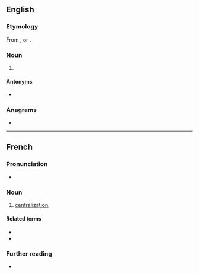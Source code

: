 ==English==

===Etymology===
From {{etyl|fr|en}} {{m|fr|centralisation}}, or {{suffix|centralise|ation|lang=en}}.

===Noun===
{{en-noun}}

# {{lb|en|British spelling}} {{alternative spelling of|centralization|lang=en}}

====Antonyms====
* {{l|en|decentralisation}}

===Anagrams===
* {{l|en|intercalations}}

----

==French==

===Pronunciation===
* {{IPA|/sɑ̃t.ʁa.li.za.sjɔ̃/|lang=fr}}

===Noun===
{{fr-noun|f}}

# [[centralization]], {{l|en|centralisation}}

====Related terms====
* {{l|fr|centraliser}}
* {{l|fr|centralisateur}}

===Further reading===
* {{R:TLFi}}